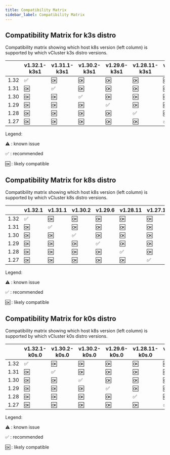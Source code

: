 ```yaml
---
title: Compatibility Matrix
sidebar_label: Compatibility Matrix
---
```


## Compatibility Matrix for k3s distro

Compatibility matrix showing which host k8s version (left column) is supported by which vCluster k3s distro versions.

|      |    v1.32.1-k3s1    |    v1.31.1-k3s1    |    v1.30.2-k3s1    |    v1.29.6-k3s1    |   v1.28.11-k3s1    |   v1.27.16-k3s1    |
|------|--------------------|--------------------|--------------------|--------------------|--------------------|--------------------|
| 1.32 | :white_check_mark: | :ok:               | :ok:               | :ok:               | :ok:               | :ok:               |
| 1.31 | :ok:               | :white_check_mark: | :ok:               | :ok:               | :ok:               | :ok:               |
| 1.30 | :ok:               | :ok:               | :white_check_mark: | :ok:               | :ok:               | :ok:               |
| 1.29 | :ok:               | :ok:               | :ok:               | :white_check_mark: | :ok:               | :ok:               |
| 1.28 | :ok:               | :ok:               | :ok:               | :ok:               | :white_check_mark: | :ok:               |
| 1.27 | :ok:               | :ok:               | :ok:               | :ok:               | :ok:               | :white_check_mark: |


Legend:

:warning: : known issue

:white_check_mark: : recommended

:ok: : likely compatible

## Compatibility Matrix for k8s distro

Compatibility matrix showing which host k8s version (left column) is supported by which vCluster k8s distro versions.

|      |      v1.32.1       |      v1.31.1       |      v1.30.2       |      v1.29.6       |      v1.28.11      |      v1.27.16      |
|------|--------------------|--------------------|--------------------|--------------------|--------------------|--------------------|
| 1.32 | :white_check_mark: | :ok:               | :ok:               | :ok:               | :ok:               | :ok:               |
| 1.31 | :ok:               | :white_check_mark: | :ok:               | :ok:               | :ok:               | :ok:               |
| 1.30 | :ok:               | :ok:               | :white_check_mark: | :ok:               | :ok:               | :ok:               |
| 1.29 | :ok:               | :ok:               | :ok:               | :white_check_mark: | :ok:               | :ok:               |
| 1.28 | :ok:               | :ok:               | :ok:               | :ok:               | :white_check_mark: | :ok:               |
| 1.27 | :ok:               | :ok:               | :ok:               | :ok:               | :ok:               | :white_check_mark: |


Legend:

:warning: : known issue

:white_check_mark: : recommended

:ok: : likely compatible

## Compatibility Matrix for k0s distro

Compatibility matrix showing which host k8s version (left column) is supported by which vCluster k0s distro versions.

|      |   v1.32.1-k0s.0    |   v1.30.2-k0s.0    |   v1.30.2-k0s.0    |   v1.29.6-k0s.0    |   v1.28.11-k0s.0   |   v1.27.16-k0s.0   |
|------|--------------------|--------------------|--------------------|--------------------|--------------------|--------------------|
| 1.32 | :white_check_mark: | :ok:               | :ok:               | :ok:               | :ok:               | :ok:               |
| 1.31 | :ok:               | :white_check_mark: | :ok:               | :ok:               | :ok:               | :ok:               |
| 1.30 | :ok:               | :ok:               | :white_check_mark: | :ok:               | :ok:               | :ok:               |
| 1.29 | :ok:               | :ok:               | :ok:               | :white_check_mark: | :ok:               | :ok:               |
| 1.28 | :ok:               | :ok:               | :ok:               | :ok:               | :white_check_mark: | :ok:               |
| 1.27 | :ok:               | :ok:               | :ok:               | :ok:               | :ok:               | :white_check_mark: |


Legend:

:warning: : known issue

:white_check_mark: : recommended

:ok: : likely compatible

